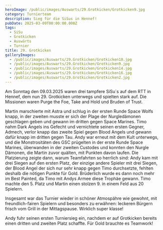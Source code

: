 ```yaml
---
heroImage: /public/images/Auswarts/29.Grotkicken/Grotkicken9.jpg
category: Turnierteam
description: Sieg für die SiSus in Hennef!
pubDate: 2025-03-09T00:00:00.000Z
tags:
  - SiSu
  - Grotkicken
  - Auswärts
  - Turnier
title: 29. Grotkicken
galleryImages:
  - /public/images/Auswarts/29.Grotkicken/Grotkicken10.jpg
  - /public/images/Auswarts/29.Grotkicken/Grotkicken9.jpg
  - /public/images/Auswarts/29.Grotkicken/Grotkicken14.jpg
  - /public/images/Auswarts/29.Grotkicken/Grotkicken16.jpg
  - /public/images/Auswarts/29.Grotkicken/Grotkicken2.jpg
---
```


Am Sonntag den 09.03.2025 waren drei tampfere SiSu´s auf dem RTT in Hennef, dem nun 29. Grotkicken unterwegs und spielten stark auf. Die Missionen waren Purge the Foe, Take and Hold und Bruden of Trust.

Martin marschierte mit Astra und schlug in der ersten Runde Space Wolfs knapp, in der zweiten musste er sich der Plage der Nurgledämonen geschlagen geben und gewann im dritten gegen Space Marines. Timo nahm Dark Angels ins Gefecht und vernichtete seinen ersten Gegner, Admech, verlor knapp das zweite Spiel gegen Blood Angels und gewann dafür knapp im dritten gegen Tau. Andy war erneut mit dem Kult unterwegs, und die Monstrositäten des GSC prügelten in der erste Runde Space Marines, überwanden in der zweiten Custodes und konnten den Nurgle Dämonen, die Martin zuvor quälten, mit Punkten davon laufen. Die Platzierung zeigte dann, warum Teamfahrten so herrlich sind: Andy kam mit drei Siegen auf den ersten Platz, der einzige andere Spieler mit drei Siegen, der Blood Angel der sich nur sehr knapp gegen Timo durchsetzte, fehlten deshalb die nötigen Punkte für Gold. Brüderlich wurde es dann noch mehr im Best Painted, da Timo mit Andys Armee diese Trophäe gewann. Timo machte den 5. Platz und Martin einen stolzen 9. in einem Feld aus 20 Spielern.

Insgesamt war das Turnier wieder in schöner Atmospähre wie gewohnt, mit freundlich-fairen Spielern und besonders zu erwähnen: leckeren Bürgern frisch vom Grill in der Mittagspause. Wirklich super klasse!

Andy fuhr seinen ersten Turniersieg ein, nachdem er auf Grotkicken bereits einen dritten und zweiten Platz schaffte. Für Gold brauchte es Teamwork!
